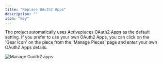 ```yaml
---
title: "Replace OAuth2 Apps"
description: ""
icon: "key"
---
```



The project automatically uses Activepieces OAuth2 Apps as the default setting. If you prefer to use your own OAuth2 Apps, you can click on the 'Gear Icon' on the piece from the 'Manage Pieces' page and enter your own OAuth2 Apps details.

![Manage Oauth2 apps](/resources/screenshots/manage-oauth2.png)